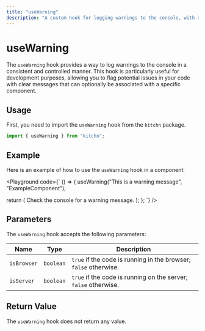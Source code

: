 ```yaml
---
title: "useWarning"
description: "A custom hook for logging warnings to the console, with an optional component tag for better traceability."
---
```



# useWarning

The `useWarning` hook provides a way to log warnings to the console in a consistent and controlled manner. This hook is particularly useful for development purposes, allowing you to flag potential issues in your code with clear messages that can optionally be associated with a specific component.

## Usage

First, you need to import the `useWarning` hook from the `kitchn` package.

```jsx
import { useWarning } from "kitchn";
```

## Example

Here is an example of how to use the `useWarning` hook in a component:

<Playground
code={`
() => {
  useWarning("This is a warning message", "ExampleComponent");

  return (
    <Text>Check the console for a warning message.</Text>
  );
};
`}
/>

## Parameters

The `useWarning` hook accepts the following parameters:

| Name        | Type       | Description
|-------------|------------|---------------------------------------------------
| `isBrowser` | `boolean`  | `true` if the code is running in the browser; `false` otherwise.
| `isServer	` | `boolean`  | `true` if the code is running on the server; `false` otherwise.

## Return Value

The `useWarning` hook does not return any value.
